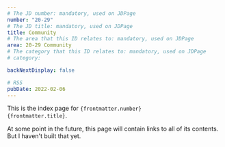 ```yaml
---
# The JD number: mandatory, used on JDPage
number: "20-29"
# The JD title: mandatory, used on JDPage
title: Community
# The area that this ID relates to: mandatory, used on JDPage
area: 20-29 Community
# The category that this ID relates to: mandatory, used on JDPage
# category:

backNextDisplay: false

# RSS
pubDate: 2022-02-06
---
```


This is the index page for <code>{frontmatter.number} {frontmatter.title}</code>.

At some point in the future, this page will contain links to all of its contents. But I haven't built that yet.
